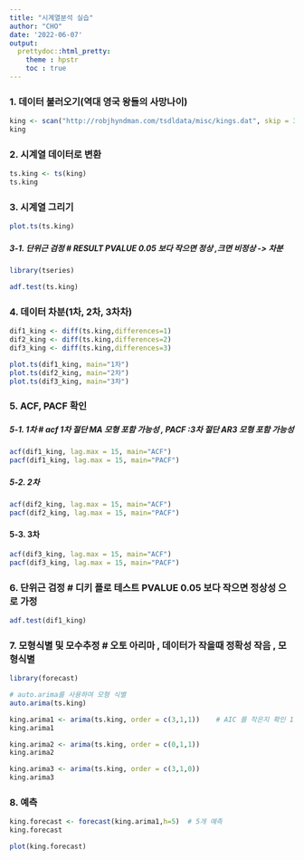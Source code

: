 ---
title: "시계열분석 실습"
author: "CHO"
date: '2022-06-07'
output: 
  prettydoc::html_pretty:
    theme : hpstr
    toc : true
---

### 1. 데이터 불러오기(역대 영국 왕들의 사망나이)
```{r}
king <- scan("http://robjhyndman.com/tsdldata/misc/kings.dat", skip = 3)
king
```

### 2. 시계열 데이터로 변환
```{r}
ts.king <- ts(king)
ts.king
```

### 3. 시계열 그리기
```{r}
plot.ts(ts.king)
```


##### 3-1. 단위근 검정 # RESULT PVALUE 0.05 보다 작으면  정상 ,크면 비정상 -> 차분 
```{r}
library(tseries)

adf.test(ts.king)
```


### 4. 데이터 차분(1차, 2차, 3차차)
```{r}
dif1_king <- diff(ts.king,differences=1)
dif2_king <- diff(ts.king,differences=2)
dif3_king <- diff(ts.king,differences=3)

plot.ts(dif1_king, main="1차")
plot.ts(dif2_king, main="2차")
plot.ts(dif3_king, main="3차")
```



### 5. ACF, PACF 확인
##### 5-1. 1차 # acf 1차 절단 MA 모형 포함 가능성 , PACF :3차 절단 AR3 모형 포함 가능성
```{r}
acf(dif1_king, lag.max = 15, main="ACF")
pacf(dif1_king, lag.max = 15, main="PACF")
```

##### 5-2. 2차
```{r}
acf(dif2_king, lag.max = 15, main="ACF")
pacf(dif2_king, lag.max = 15, main="PACF")
```

#### 5-3. 3차
```{r}
acf(dif3_king, lag.max = 15, main="ACF")
pacf(dif3_king, lag.max = 15, main="PACF")
```


### 6. 단위근 검정 # 디키 플로 테스트 PVALUE 0.05 보다 작으면 정상성 으로 가정
```{r}
adf.test(dif1_king)
```


### 7. 모형식별 및 모수추정 # 오토 아리마 , 데이터가 작을때 정확성 작음 , 모형식별
```{r}
library(forecast)

# auto.arima를 사용하여 모형 식별
auto.arima(ts.king)

king.arima1 <- arima(ts.king, order = c(3,1,1))    # AIC 를 작은지 확인 1차 차분, AR3 MA 1
king.arima1

king.arima2 <- arima(ts.king, order = c(0,1,1))
king.arima2

king.arima3 <- arima(ts.king, order = c(3,1,0))
king.arima3
```
### 8. 예측
```{r}
king.forecast <- forecast(king.arima1,h=5)  # 5개 예측 
king.forecast
```
```{r}
plot(king.forecast)
```

